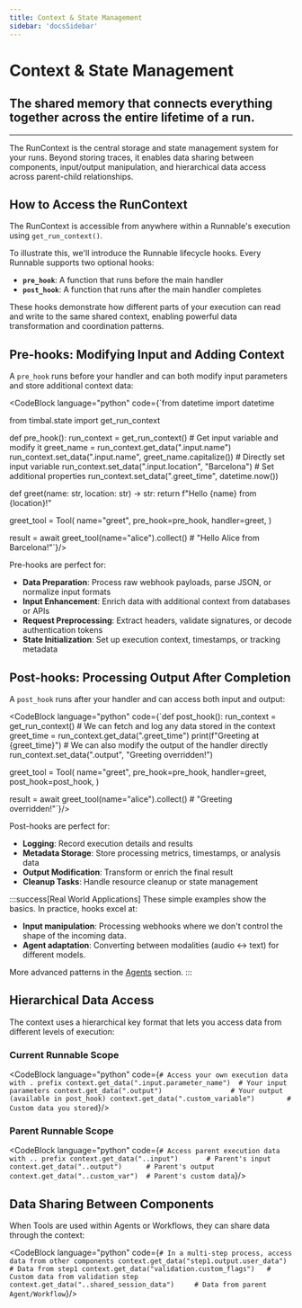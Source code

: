 ```yaml
---
title: Context & State Management
sidebar: 'docsSidebar'
---
```


# Context & State Management

<h2 className="subtitle" style={{marginTop: '-17px', fontSize: '1.1rem', fontWeight: 'normal'}}>
The shared memory that connects everything together across the entire lifetime of a run.
</h2>

---

The RunContext is the central storage and state management system for your runs. Beyond storing traces, it enables data sharing between components, input/output manipulation, and hierarchical data access across parent-child relationships.

## How to Access the RunContext

The RunContext is accessible from anywhere within a Runnable's execution using `get_run_context()`. 

To illustrate this, we'll introduce the Runnable lifecycle hooks. Every Runnable supports two optional hooks:

- **`pre_hook`**: A function that runs before the main handler
- **`post_hook`**: A function that runs after the main handler completes

These hooks demonstrate how different parts of your execution can read and write to the same shared context, enabling powerful data transformation and coordination patterns.

## Pre-hooks: Modifying Input and Adding Context

A `pre_hook` runs before your handler and can both modify input parameters and store additional context data:

<CodeBlock language="python" code={`from datetime import datetime

from timbal.state import get_run_context

def pre_hook():
    run_context = get_run_context()
    # Get input variable and modify it
    greet_name = run_context.get_data(".input.name")
    run_context.set_data(".input.name", greet_name.capitalize())
    # Directly set input variable
    run_context.set_data(".input.location", "Barcelona")
    # Set additional properties
    run_context.set_data(".greet_time", datetime.now())

def greet(name: str, location: str) -> str:
    return f"Hello {name} from {location}!"

greet_tool = Tool(
    name="greet", 
    pre_hook=pre_hook,
    handler=greet,
)

result = await greet_tool(name="alice").collect() # "Hello Alice from Barcelona!"`}/>

Pre-hooks are perfect for:
- **Data Preparation**: Process raw webhook payloads, parse JSON, or normalize input formats
- **Input Enhancement**: Enrich data with additional context from databases or APIs
- **Request Preprocessing**: Extract headers, validate signatures, or decode authentication tokens
- **State Initialization**: Set up execution context, timestamps, or tracking metadata

## Post-hooks: Processing Output After Completion

A `post_hook` runs after your handler and can access both input and output:

<CodeBlock language="python" code={`def post_hook():
    run_context = get_run_context()
    # We can fetch and log any data stored in the context
    greet_time = run_context.get_data(".greet_time")
    print(f"Greeting at {greet_time}")
    # We can also modify the output of the handler directly
    run_context.set_data(".output", "Greeting overridden!")

greet_tool = Tool(
    name="greet", 
    pre_hook=pre_hook,
    handler=greet,
    post_hook=post_hook,
)

result = await greet_tool(name="alice").collect() # "Greeting overridden!"`}/>

Post-hooks are perfect for:
- **Logging**: Record execution details and results
- **Metadata Storage**: Store processing metrics, timestamps, or analysis data
- **Output Modification**: Transform or enrich the final result
- **Cleanup Tasks**: Handle resource cleanup or state management

:::success[Real World Applications]
These simple examples show the basics. In practice, hooks excel at:

- **Input manipulation**: Processing webhooks where we don't control the shape of the incoming data.
- **Agent adaptation**: Converting between modalities (audio ↔ text) for different models.

More advanced patterns in the [Agents](../agents) section.
:::

## Hierarchical Data Access

The context uses a hierarchical key format that lets you access data from different levels of execution:

### Current Runnable Scope
<CodeBlock language="python" code={`# Access your own execution data with . prefix
context.get_data(".input.parameter_name")  # Your input parameters
context.get_data(".output")                 # Your output (available in post_hook)
context.get_data(".custom_variable")        # Custom data you stored`}/>

### Parent Runnable Scope
<CodeBlock language="python" code={`# Access parent execution data with .. prefix
context.get_data("..input")       # Parent's input
context.get_data("..output")      # Parent's output
context.get_data("..custom_var")  # Parent's custom data`}/>

## Data Sharing Between Components

When Tools are used within Agents or Workflows, they can share data through the context:

<CodeBlock language="python" code={`# In a multi-step process, access data from other components
context.get_data("step1.output.user_data")    # Data from step1
context.get_data("validation.custom_flags")   # Custom data from validation step
context.get_data("..shared_session_data")     # Data from parent Agent/Workflow`}/>
